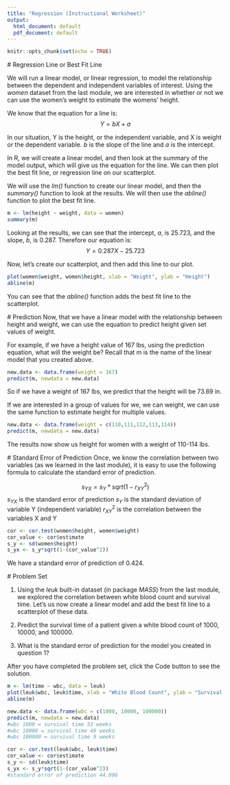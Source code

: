 ---
title: "Regression (Instructional Worksheet)"
output:
  html_document: default
  pdf_document: default
---

```{r setup, include=FALSE}
knitr::opts_chunk$set(echo = TRUE)
```

<script src="hideOutput.js"></script>

<link rel="stylesheet" type="text/css" href="fold.css">



#\textcolor{blue}{1.1} Regression Line or Best Fit Line

We will run a linear model, or linear regression, to model the relationship between the dependent and independent variables of interest. Using the *women* dataset from the last module, we are interested in whether or not we can use the women's weight to estimate the womens' height. 

We know that the equation for a line is:
$$Y = bX + a$$  

In our situation, Y is the height, or the independent variable, and X is weight or the dependent variable. *b* is the slope of the line and *a* is the intercept.

In R, we will create a linear model, and then look at the summary of the model output, which will give us the equation for the line. We can then plot the best fit line, or regression line on our scatterplot.

We will use the *lm()* function to create our linear model, and then the *summary()* function to look at the results. We will then use the *abline()* function to plot the best fit line.


```{r eval = FALSE}
m <- lm(height ~ weight, data = women)
summary(m)
```
Looking at the results, we can see that the intercept, *a*, is 25.723, and the slope, *b*, is 0.287. Therefore our equation is:
$$Y = 0.287X - 25.723$$

Now, let's create our scatterplot, and then add this line to our plot.

```{r eval = FALSE}
plot(women$weight, women$height, xlab = "Weight", ylab = "Height")
abline(m)
```
You can see that the *abline()* function adds the best fit line to the scatterplot. 

#\textcolor{blue}{1.2} Prediction
Now, that we have a linear model with the relationship between height and weight, we can use the equation to predict height given set values of weight.

For example, if we have a height value of 167 lbs, using the prediction equation, what will the weight be?
Recall that m is the name of the linear model that you created above.

```{r eval = FALSE}
new.data <- data.frame(weight = 167)
predict(m, newdata = new.data)
```
So if we have a weight of 167 lbs, we predict that the height will be 73.69 in. 

If we are interested in a group of values for we, we can weight, we can use the same function to estimate height for multiple values.
```{r eval = FALSE}
new.data <- data.frame(weight = c(110,111,112,113,114))
predict(m, newdata = new.data)
```
The results now show us height for women with a weight of 110-114 lbs.

#\textcolor{blue}{1.3} Standard Error of Prediction
Once, we know the correlation between two variables (as we learned in the last module), it is easy to use the following formula to calculate the standard error of prediction.

$$s_{YX} = s_Y*sqrt(1-r^2_{XY})$$
$s_{YX}$ is the standard error of prediction
$s_Y$ is the standard deviation of variable Y (independent variable)
$r^2_{XY}$ is the correlation between the variables X and Y

```{r eval = FALSE}
cor <- cor.test(women$height, women$weight)
cor_value <- cor$estimate
s_y <- sd(women$height)
s_yx <- s_y*sqrt(1-(cor_value^2))
```
We have a standard error of prediction of 0.424.


#\textcolor{blue}{1.5} Problem Set

1. Using the *leuk* built-in dataset (in package *MASS*) from the last module, we explored the correlation between white blood count and survival time. Let's us now create a linear model and add the best fit line to a scatterplot of these data.

2. Predict the survival time of a patient given a white blood count of 1000, 10000, and 100000. 

3. What is the standard error of prediction for the model you created in question 1?


After you have completed the problem set, click the Code button to see the solution.


<div class="fold s">

```{r eval = FALSE}
m <- lm(time ~ wbc, data = leuk)
plot(leuk$wbc, leuk$time, xlab = "White Blood Count", ylab = "Survival Time", main = "Leukemia Patients")
abline(m)

new.data <- data.frame(wbc = c(1000, 10000, 100000))
predict(m, newdata = new.data)
#wbc 1000 = survival time 53 weeks
#wbc 10000 = survival time 49 weeks
#wbc 100000 = survival time 9 weeks

cor <- cor.test(leuk$wbc, leuk$time)
cor_value <- cor$estimate
s_y <- sd(leuk$time)
s_yx <- s_y*sqrt(1-(cor_value^2))
#standard error of prediction 44.096
```

</div>


